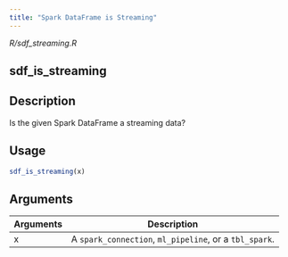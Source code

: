 ```yaml
---
title: "Spark DataFrame is Streaming"
---
```


*R/sdf_streaming.R*

## sdf_is_streaming

## Description
Is the given Spark DataFrame a streaming data? 


## Usage
```r
sdf_is_streaming(x) 
```

## Arguments
|Arguments|Description|
|---|---|
| x | A `spark_connection`, `ml_pipeline`, or a `tbl_spark`. |







